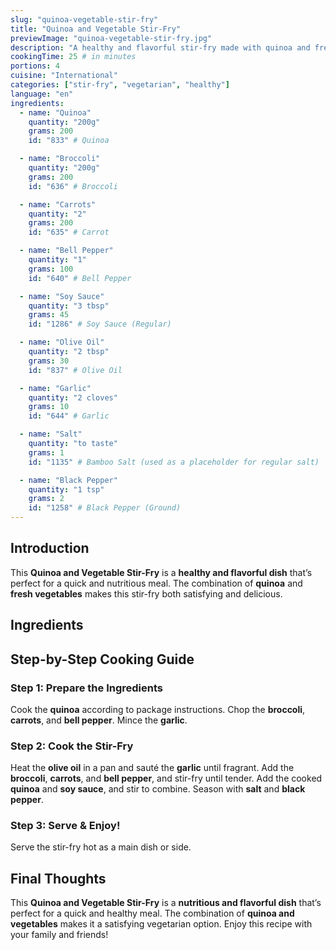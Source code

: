 ```yaml
---
slug: "quinoa-vegetable-stir-fry"
title: "Quinoa and Vegetable Stir-Fry"
previewImage: "quinoa-vegetable-stir-fry.jpg"
description: "A healthy and flavorful stir-fry made with quinoa and fresh vegetables."
cookingTime: 25 # in minutes
portions: 4
cuisine: "International"
categories: ["stir-fry", "vegetarian", "healthy"]
language: "en"
ingredients:
  - name: "Quinoa"
    quantity: "200g"
    grams: 200
    id: "833" # Quinoa

  - name: "Broccoli"
    quantity: "200g"
    grams: 200
    id: "636" # Broccoli

  - name: "Carrots"
    quantity: "2"
    grams: 200
    id: "635" # Carrot

  - name: "Bell Pepper"
    quantity: "1"
    grams: 100
    id: "640" # Bell Pepper

  - name: "Soy Sauce"
    quantity: "3 tbsp"
    grams: 45
    id: "1286" # Soy Sauce (Regular)

  - name: "Olive Oil"
    quantity: "2 tbsp"
    grams: 30
    id: "837" # Olive Oil

  - name: "Garlic"
    quantity: "2 cloves"
    grams: 10
    id: "644" # Garlic

  - name: "Salt"
    quantity: "to taste"
    grams: 1
    id: "1135" # Bamboo Salt (used as a placeholder for regular salt)

  - name: "Black Pepper"
    quantity: "1 tsp"
    grams: 2
    id: "1258" # Black Pepper (Ground)
---
```



## Introduction

This **Quinoa and Vegetable Stir-Fry** is a **healthy and flavorful dish** that’s perfect for a quick and nutritious meal. The combination of **quinoa** and **fresh vegetables** makes this stir-fry both satisfying and delicious.

## Ingredients

<IngredientsList
  ingredients={frontmatter.ingredients}
  portions={frontmatter.portions}
/>

## Step-by-Step Cooking Guide

### Step 1: Prepare the Ingredients

Cook the **quinoa** according to package instructions. Chop the **broccoli**, **carrots**, and **bell pepper**. Mince the **garlic**.

<CookingStep action="cutting_vegetables_mix_tomato_eggplnt_carrot" />

### Step 2: Cook the Stir-Fry

Heat the **olive oil** in a pan and sauté the **garlic** until fragrant. Add the **broccoli**, **carrots**, and **bell pepper**, and stir-fry until tender. Add the cooked **quinoa** and **soy sauce**, and stir to combine. Season with **salt** and **black pepper**.

<CookingStep action="frying_pan_mix_vegetableMix" />

### Step 3: Serve & Enjoy!

Serve the stir-fry hot as a main dish or side.

## Final Thoughts

This **Quinoa and Vegetable Stir-Fry** is a **nutritious and flavorful dish** that’s perfect for a quick and healthy meal. The combination of **quinoa and vegetables** makes it a satisfying vegetarian option. Enjoy this recipe with your family and friends!

<NutritionFacts ingredients={frontmatter.ingredients} />
